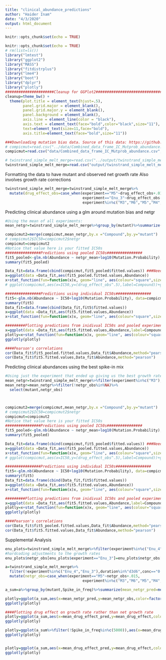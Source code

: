 ```yaml
---
title: "clinical_abundance_predictions"
author: "Haider Inam"
date: "4/3/2020"
output: html_document
---
```


```r
knitr::opts_chunk$set(echo = TRUE)
```

```r
knitr::opts_chunk$set(echo = TRUE)
# rm(list=ls())
library("lmtest")
library("ggplot2")
library("MASS")
library("fitdistrplus")
library("lme4")
library("boot")
library("dplyr")
library("plotly")
######################Cleanup for GGPlot2#########################################
cleanup=theme_bw() +
  theme(plot.title = element_text(hjust=.5),
        panel.grid.major = element_blank(),
        panel.grid.major.y = element_blank(),
        panel.background = element_blank(),
        axis.line = element_line(color = "black"),
        axis.text = element_text(face="bold",color="black",size="11"),
        text=element_text(size=11,face="bold"),
        axis.title=element_text(face="bold",size="11"))

###Downloading mutation bias data. Source of this data: https://github.com/pritchardlabatpsu/SurvivalOfTheLikeliest/tree/master/Figures/Figure3
# compicmut=read.csv("../data/Combined_data_frame_IC_Mutprob_abundance.csv",header=T,stringsAsFactors=F)
compicmut=read.csv("data/Combined_data_frame_IC_Mutprob_abundance.csv",header=T,stringsAsFactors=F)

# twinstrand_simple_melt_merge=read.csv("../output/twinstrand_simple_melt_merge.csv",header = T,stringsAsFactors = F)
twinstrand_simple_melt_merge=read.csv("output/twinstrand_simple_melt_merge.csv",header = T,stringsAsFactors = F)

```

Formatting the data to have mutant and observed net growth rate
Also involves growth rate corrections
```r
twinstrand_simple_melt_merge=twinstrand_simple_melt_merge%>%
  mutate(drug_effect_obs=case_when(experiment=="M5"~drug_effect_obs+.015,
                                   experiment=="Enu_3"~drug_effect_obs-.011,
                                   experiment%in%c("M3","M6","M5","M4","M7")~drug_effect_obs)) #Therefore including both spike-in experiments and ENU mutagenized conditions.

```

Predicting clinical abundance using a glm around mutation bias and netgr

```r
#Using the mean of all experiments:
mean_netgr=twinstrand_simple_melt_merge%>%group_by(mutant)%>%summarize(netgr_mean=mean(netgr_obs,na.rm=T))

compicmut2=merge(compicmut,mean_netgr,by.x ="Compound",by.y="mutant")
# compicmut2$IC50=compicmut2$netgr
compicmut=compicmut2
#Notice that value here is your fitted IC50s
################Predictions using pooled IC50s################
fit5_pooled<-glm.nb(Abundance ~ netgr_mean+log10(Mutation.Probability), data=compicmut)
summary(fit5_pooled)

Data_fit=data.frame(cbind(compicmut,fit5_pooled$fitted.values)) ###Need to check that doing a cbind this way makes the right mutants go to the right row in compicmut. Pretty sure it does.
x=ggplot(data =Data_fit,aes(fit5_pooled.fitted.values,Abundance))
x+stat_function(fun=function(x)x, geom="line", aes(colour="square",size=1.0))+geom_point(aes(size=1))+theme_classic()+theme(axis.text.x = element_text(size=15),axis.text.y = element_text(size=15))
# ggplot(compicmut,aes(x=IC50,y=(drug_effect_obs^.5),label=Compound))+geom_text()

################Predictions using individual IC50s################
fit5<-glm.nb(Abundance ~ IC50+log10(Mutation.Probability), data=compicmut) #Best 2 variable model
summary(fit5)
Data_fit=data.frame(cbind(Data_fit,fit5$fitted.values))
x=ggplot(data =Data_fit,aes(fit5.fitted.values,Abundance))
x+stat_function(fun=function(x)x, geom="line", aes(colour="square",size=1.0))+geom_point(aes(size=1))+theme_classic()+theme(axis.text.x = element_text(size=15),axis.text.y = element_text(size=15))

#########Plotting predictions from inidivual IC50s and pooled experiments on the same plane#########
x=ggplot(data =Data_fit,aes(fit5.fitted.values,Abundance,label=Compound))
plotly=x+stat_function(fun=function(x)x, geom="line", aes(colour="square",size=1.0))+geom_text(aes(size=1,color="blue"))+geom_text((aes(x=fit5_pooled.fitted.values,size=1.0,color="green")))+theme_classic()+theme(axis.text.x = element_text(size=15),axis.text.y = element_text(size=15))
ggplotly(plotly)

####Pearson's correlations
cor(Data_fit$fit5_pooled.fitted.values,Data_fit$Abundance,method="pearson")
cor(Data_fit$fit5.fitted.values,Data_fit$Abundance,method="pearson")
```

Predicting clinical abundances using the best spike-in mix
```r
#Using just the experiment that ended up giving us the best growth rates.
mean_netgr=twinstrand_simple_melt_merge%>%filter(experiment%in%c("M3"),duration%in%("d3d6"))
mean_netgr=mean_netgr%>%filter(!netgr_obs%in%NA)%>%
  select(mutant,netgr_obs)



compicmut2=merge(compicmut,mean_netgr,by.x ="Compound",by.y="mutant")
# compicmut2$IC50=compicmut2$netgr
compicmut=compicmut2
#Notice that value here is your fitted IC50s
################Predictions using pooled IC50s################
fit5_pooled<-glm.nb(Abundance ~ netgr_mean+log10(Mutation.Probability), data=compicmut)
summary(fit5_pooled)

Data_fit=data.frame(cbind(compicmut,fit5_pooled$fitted.values)) ###Need to check that doing a cbind this way makes the right mutants go to the right row in compicmut. Pretty sure it does.
x=ggplot(data =Data_fit,aes(fit5_pooled.fitted.values,Abundance))
x+stat_function(fun=function(x)x, geom="line", aes(colour="square",size=1.0))+geom_point(aes(size=1))+theme_classic()+theme(axis.text.x = element_text(size=15),axis.text.y = element_text(size=15))
# ggplot(compicmut,aes(x=IC50,y=(drug_effect_obs^.5),label=Compound))+geom_text()

################Predictions using individual IC50s################
fit5<-glm.nb(Abundance ~ IC50+log10(Mutation.Probability), data=compicmut) #Best 2 variable model
summary(fit5)
Data_fit=data.frame(cbind(Data_fit,fit5$fitted.values))
x=ggplot(data =Data_fit,aes(fit5.fitted.values,Abundance))
x+stat_function(fun=function(x)x, geom="line", aes(colour="square",size=1.0))+geom_point(aes(size=1))+theme_classic()+theme(axis.text.x = element_text(size=15),axis.text.y = element_text(size=15))

#########Plotting predictions from inidivual IC50s and pooled experiments on the same plane#########
x=ggplot(data =Data_fit,aes(fit5.fitted.values,Abundance,label=Compound))
plotly=x+stat_function(fun=function(x)x, geom="line", aes(colour="square",size=1.0))+geom_text(aes(size=1,color="blue"))+geom_text((aes(x=fit5_pooled.fitted.values,size=1.0,color="green")))+theme_classic()+theme(axis.text.x = element_text(size=15),axis.text.y = element_text(size=15))
ggplotly(plotly)

####Pearson's correlations
cor(Data_fit$fit5_pooled.fitted.values,Data_fit$Abundance,method="pearson")
cor(Data_fit$fit5.fitted.values,Data_fit$Abundance,method="pearson")
```


Supplemental Analysis
```r
enu_plots=twinstrand_simple_melt_merge%>%filter(experiment%in%c("Enu_4","Enu_3"),duration%in%"d3d6")
#hardcoding adjustments to the growth rates
enu_plots$netgr_obs[enu_plots$experiment=="Enu_3"]=enu_plots$netgr_obs[enu_plots$experiment=="Enu_3"]-.011

a=twinstrand_simple_melt_merge%>%
  filter(!experiment%in%c("Enu_4","Enu_3"),duration%in%"d3d6",conc=="0.8")%>%
  mutate(netgr_obs=case_when(experiment=="M5"~netgr_obs+.015,
                                   experiment%in%c("M3","M6","M5","M4","M7")~netgr_obs))

a_sum=a%>%group_by(mutant,Spike_in_freq)%>%summarize(mean_netgr_pred=mean(netgr_pred),mean_netgr_obs=mean(netgr_obs),sd_netgr_obs=sd(netgr_obs),mean_drug_effect=mean(drug_effect_obs),sd_drug_effect=sd(drug_effect_obs),mean_drug_effect_pred=mean(drug_effect),sd_drug_effect_pred=sd(drug_effect))

plotly=ggplot(a_sum,aes(x=mean_netgr_pred,y=mean_netgr_obs,color=factor(Spike_in_freq)))+geom_errorbar(aes(ymin=mean_netgr_obs-sd_netgr_obs,ymax=mean_netgr_obs+sd_netgr_obs))+geom_point()+geom_point(data=enu_plots%>%filter(experiment%in%("Enu_3")),aes(x=netgr_pred,y=netgr_obs,color="red"))+geom_abline()+cleanup
ggplotly(plotly)

####Plotting drug effect on growth rate rather than net growth rate
plotly=ggplot(a_sum,aes(x=mean_drug_effect_pred,y=mean_drug_effect,color=factor(Spike_in_freq)))+geom_errorbar(aes(ymin=mean_drug_effect-sd_drug_effect,ymax=mean_drug_effect+sd_drug_effect))+geom_point()+geom_abline()+cleanup
ggplotly(plotly)

plotly=ggplot(a_sum%>%filter(!Spike_in_freq%in%c(5000)),aes(x=mean_drug_effect_pred,y=mean_drug_effect,color=factor(Spike_in_freq)))+geom_errorbar(aes(ymin=mean_drug_effect-sd_drug_effect,ymax=mean_drug_effect+sd_drug_effect))+geom_point()+geom_abline()+cleanup
ggplotly(plotly)


plotly=ggplot(a_sum,aes(x=mean_drug_effect_pred,y=mean_drug_effect,color=factor(mutant)))+geom_errorbar(aes(ymin=mean_drug_effect-sd_drug_effect,ymax=mean_drug_effect+sd_drug_effect))+geom_point()+geom_abline()+cleanup
ggplotly(plotly)
```

